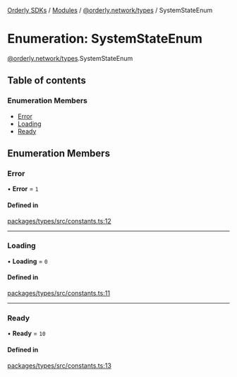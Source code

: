 [Orderly SDKs](./../README) / [Modules](./../modules) / [@orderly.network/types](./../modules/orderly_network_types) / SystemStateEnum

# Enumeration: SystemStateEnum

[@orderly.network/types](./../modules/orderly_network_types).SystemStateEnum

## Table of contents

### Enumeration Members

- [Error](./orderly_network_types.SystemStateEnum#error)
- [Loading](./orderly_network_types.SystemStateEnum#loading)
- [Ready](./orderly_network_types.SystemStateEnum#ready)

## Enumeration Members

### Error

• **Error** = ``1``

#### Defined in

[packages/types/src/constants.ts:12](./https://gitlab.com/orderlynetwork/orderly-fe/orderly-web/-/blob/3f38d838/packages/types/src/constants.ts#L12)

___

### Loading

• **Loading** = ``0``

#### Defined in

[packages/types/src/constants.ts:11](./https://gitlab.com/orderlynetwork/orderly-fe/orderly-web/-/blob/3f38d838/packages/types/src/constants.ts#L11)

___

### Ready

• **Ready** = ``10``

#### Defined in

[packages/types/src/constants.ts:13](./https://gitlab.com/orderlynetwork/orderly-fe/orderly-web/-/blob/3f38d838/packages/types/src/constants.ts#L13)
